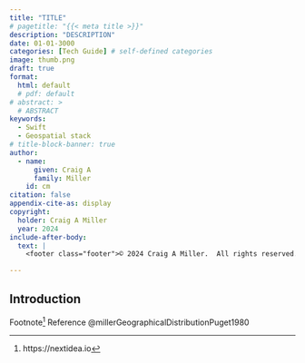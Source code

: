 ```yaml
---
title: "TITLE"
# pagetitle: "{{< meta title >}}"
description: "DESCRIPTION"
date: 01-01-3000
categories: [Tech Guide] # self-defined categories
image: thumb.png
draft: true
format:
  html: default
  # pdf: default
# abstract: >
  # ABSTRACT
keywords:
  - Swift
  - Geospatial stack
# title-block-banner: true
author:
  - name:
      given: Craig A
      family: Miller
    id: cm
citation: false
appendix-cite-as: display
copyright:
  holder: Craig A Miller
  year: 2024
include-after-body:
  text: |
    <footer class="footer">© 2024 Craig A Miller.  All rights reserved.</footer>

---
```

## Introduction

Footnote[^1]
Reference @millerGeographicalDistributionPuget1980

[^1]: https://nextidea.io
